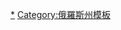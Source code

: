{{navbox
|name  = 布良斯克州行政區劃
|title = [[布良斯克州]]{{tsl|en|Administrative divisions of Bryansk Oblast|布良斯克州行政区划|行政区划}}
|listclass=hlist
|above = 州府：[[布良斯克]]
|imageleft = [[File:Coat of Arms of Bryansk Oblast.svg|40px|Coat of arms of Bryansk Oblast]]
|image = [[File:Flag of Bryansk Oblast.svg|40px|Flag of Bryansk Oblast]]
|group1=区
|list1=
*[[布拉索沃区]]
*[[布良斯克区]]
*[[杜布罗夫卡区]]
*[[佳季科沃区]]
*[[戈尔杰耶夫卡区]]
*[[卡拉切夫区]]
*[[克列特尼亚区]]
*[[克利莫沃区]]
*[[克林齐区]]
*[[科马里奇区]]
*[[红戈拉区]]
*[[姆格林区]]
*[[纳夫利亚区]]
*[[新济布科夫区]]
*[[波切普区]]
*[[波加尔区]]
*[[罗格涅季诺区]]
*[[谢夫斯克区]]
*[[斯塔罗杜布区]]
*[[苏拉日区]]
*[[苏泽姆卡区]]
*[[特鲁布切夫斯克区]]
*[[乌涅恰区]]
*[[维戈尼奇区]]
*[[日里亚季诺区]]
*[[茹科夫卡区]]
*[[兹伦卡区]]
|group2=市
|list2=
*[[布良斯克]]
*[[佳季科沃]]
*[[福基諾 (布良斯克州)|福基諾]]
*[[卡拉切夫]]
*[[克林齊]]
*[[姆格林]]
*[[新濟布科夫]]
*[[波切普]]
*[[謝利措]]
*[[謝夫斯克]]
*[[斯塔羅杜布]]
*[[蘇拉日]]
*[[特魯布切夫斯克]]
*[[烏涅恰]]
*[[茹科夫卡]]
*[[兹伦卡]]
|group3=[[市級鎮]]
|list3=
*[[阿尔图霍沃 (布良斯克州)|阿尔图霍沃]]
*[[白别廖兹卡]]
*[[白别列加]]
*[[大波尔皮诺]]
*[[贝托希]]
*[[杜布罗夫卡 (杜布罗夫卡区)|杜布罗夫卡]]
*[[伊沃特 (俄罗斯)|伊沃特]]
*[[克列特尼亚]]
*[[克利莫沃 (布良斯克州)|克利莫沃]]
*[[科科列夫卡]]
*[[科马里奇]]
*[[红戈拉]]
*[[洛科季 (布良斯克州)|洛科季]]
*[[柳博赫纳]]
*[[纳夫利亚 (布良斯克州)|纳夫利亚]]
*[[波加尔 (俄罗斯)|波加尔]]
*[[拉季察-克雷洛夫卡]]
*[[拉马苏哈]]
*[[罗格涅季诺]]
*[[斯塔里 (布良斯克州)|斯塔里]]
*[[维戈尼奇]]
*[[维什科夫 (俄罗斯)|维什科夫]]
}}
<noinclude>[[Category:布良斯克州城市|*]][[Category:俄羅斯州模板]]</noinclude>